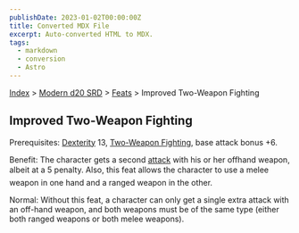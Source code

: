```yaml
---
publishDate: 2023-01-02T00:00:00Z
title: Converted MDX File
excerpt: Auto-converted HTML to MDX.
tags:
  - markdown
  - conversion
  - Astro
---
```






[Index](-index) > [Modern d20 SRD](modern-d20-srd-index) > [Feats](modern-d20-srd-feats-index) > Improved Two-Weapon Fighting




## Improved Two-Weapon Fighting


Prerequisites: [Dexterity](modern-d20-srd-basics-ability-scores) 13, [Two-Weapon
  Fighting](modern-d20-srd-feats-two-weapon-fighting), base attack bonus +6.


Benefit: The character gets a second [attack](modern-d20-srd-combat-attack-roll) with his or her offhand weapon, albeit at a 5 penalty.  Also, this feat allows the character to use a melee weapon in one hand and a ranged weapon in the other.


Normal: Without this feat, a character can only get a single extra attack with an off-hand weapon, and both weapons must be of the same type (either both ranged weapons or both melee weapons).



